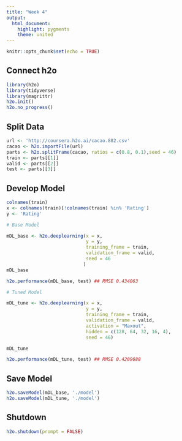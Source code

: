 ```yaml
---
title: "Week 4"
output: 
  html_document: 
    highlight: pygments
    theme: united
---
```


```r
knitr::opts_chunk$set(echo = TRUE)
```

## Connect h2o

```r
library(h2o)
library(tidyverse)
library(magrittr)
h2o.init()
h2o.no_progress()
```

## Split Data

```r
url <- 'http://coursera.h2o.ai/cacao.882.csv'
cacao <- h2o.importFile(url)
parts <- h2o.splitFrame(cacao, ratios = c(0.8, 0.1),seed = 46)
train <- parts[[1]]
valid <- parts[[2]]
test <- parts[[3]]
```

## Develop Model

```r
colnames(train)
x <- colnames(train)[!colnames(train) %in% 'Rating']
y <- 'Rating'

# Base Model

mDL_base <- h2o.deeplearning(x = x,
                             y = y,
                             training_frame = train,
                             validation_frame = valid,
                             seed = 46
                            )
mDL_base

h2o.performance(mDL_base, test) ## RMSE 0.434063

# Tuned Model

mDL_tune <- h2o.deeplearning(x = x, 
                             y = y, 
                             training_frame = train,
                             validation_frame = valid,
                             activation = "Maxout",
                             hidden = c(128, 64, 32, 16, 4),
                             seed = 46)

mDL_tune

h2o.performance(mDL_tune, test) ## RMSE 0.4209688
```

## Save Model

```r
h2o.saveModel(mDL_base, './model')
h2o.saveModel(mDL_tune, './model')
```

## Shutdown

```r
h2o.shutdown(prompt = FALSE)
```